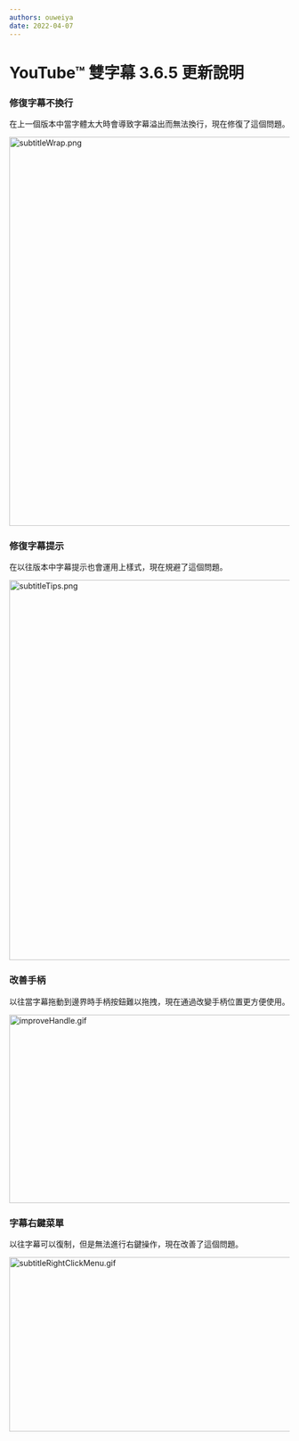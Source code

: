 ```yaml
---
authors: ouweiya
date: 2022-04-07
---
```





# YouTube™ 雙字幕 3.6.5 更新說明

 ### 修復字幕不換行

 在上一個版本中當字體太大時會導致字幕溢出而無法換行，現在修復了這個問題。

<img src={subtitleWrap} alt="subtitleWrap.png" width="600" height="698" />

### 修復字幕提示

在以往版本中字幕提示也會運用上樣式，現在規避了這個問題。

<img src={subtitleTips} alt="subtitleTips.png" width="600" height="682" />

### 改善手柄

以往當字幕拖動到邊界時手柄按鈕難以拖拽，現在通過改變手柄位置更方便使用。

<img src={improveHandle} alt="improveHandle.gif" width="600" height="338" />

### 字幕右鍵菜單

以往字幕可以復制，但是無法進行右鍵操作，現在改善了這個問題。

<img src={subtitleRightClickMenu} alt="subtitleRightClickMenu.gif" width="600" height="313" />

<WebStore />